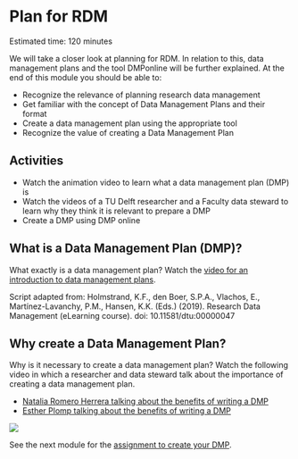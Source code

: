 # Plan for RDM {#plan}
Estimated time: 120 minutes

We will take a closer look at planning for RDM. 
In relation to this, data management plans and the tool DMPonline will be further explained. 
At the end of this module you should be able to:

*	Recognize the relevance of planning research data management
*	Get familiar with the concept of Data Management Plans and their format
*	Create a data management plan using the appropriate tool
*	Recognize the value of creating a Data Management Plan

## Activities
*	Watch the animation video to learn what a data management plan (DMP) is
*	Watch the videos of a TU Delft researcher and a Faculty data steward to learn why they think it is relevant to prepare a DMP
*	Create a DMP using DMP online

## What is a Data Management Plan (DMP)?

What exactly is a data management plan? Watch the [video for an introduction to data management plans](https://youtu.be/28rTTRFDq58). 

Script adapted from: Holmstrand, K.F., den Boer, S.P.A., Vlachos, E., Martínez-Lavanchy, P.M., Hansen, K.K. (Eds.) (2019). Research Data Management (eLearning course). doi: 10.11581/dtu:00000047

## Why create a Data Management Plan?

Why is it necessary to create a data management plan? 
Watch the following video in which a researcher and data steward talk about the importance of creating a data management plan.

* [Natalia Romero Herrera talking about the benefits of writing a DMP](https://youtu.be/2GSEqmFxNrc)
* [Esther Plomp talking about the benefits of writing a DMP](https://youtu.be/li_3MkeACbY) 

![](https://raw.githubusercontent.com/alan-turing-institute/the-turing-way/main/book/website/figures/data-management-plan.jpg)

See the next module for the [assignment to create your DMP](https://estherplomp.github.io/TNW-RDM-101/11-Assignment-DMP.html). 



 

